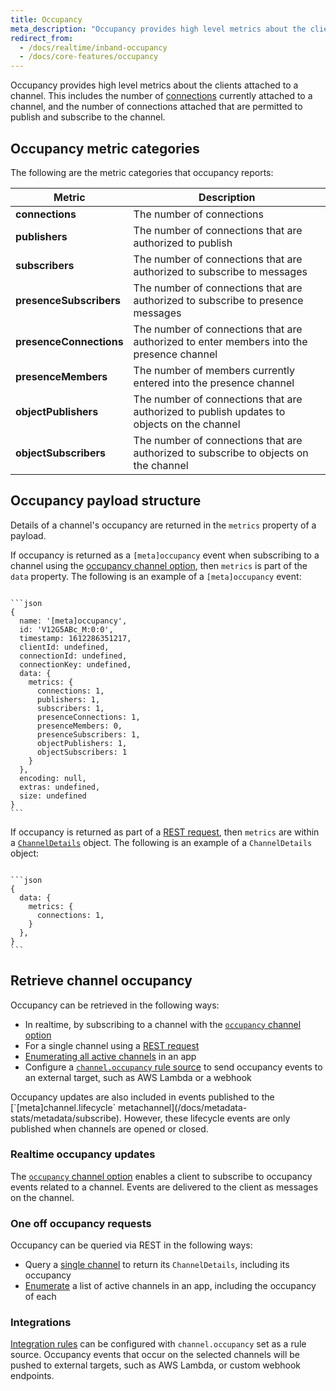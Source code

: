 ```yaml
---
title: Occupancy
meta_description: "Occupancy provides high level metrics about the clients attached to a channel."
redirect_from:
  - /docs/realtime/inband-occupancy
  - /docs/core-features/occupancy
---
```


Occupancy provides high level metrics about the clients attached to a channel. This includes the number of [connections](/docs/connect) currently attached to a channel, and the number of connections attached that are permitted to publish and subscribe to the channel.

## Occupancy metric categories <a id="occupancy-metrics"/>

The following are the metric categories that occupancy reports:

| Metric | Description |
|--------|-------------|
| **connections** | The number of connections |
| **publishers** | The number of connections that are authorized to publish |
| **subscribers** | The number of connections that are authorized to subscribe to messages |
| **presenceSubscribers** | The number of connections that are authorized to subscribe to presence messages |
| **presenceConnections** | The number of connections that are authorized to enter members into the presence channel |
| **presenceMembers** | The number of members currently entered into the presence channel |
| **objectPublishers** | The number of connections that are authorized to publish updates to objects on the channel |
| **objectSubscribers** | The number of connections that are authorized to subscribe to objects on the channel |

## Occupancy payload structure <a id="occupancy-payload"/>

Details of a channel's occupancy are returned in the `metrics` property of a payload.

If occupancy is returned as a `[meta]occupancy` event when subscribing to a channel using the [occupancy channel option](/docs/channels/options#occupancy), then `metrics` is part of the `data` property. The following is an example of a `[meta]occupancy` event:

<Code>
```json
{
  name: '[meta]occupancy',
  id: 'V12G5ABc_M:0:0',
  timestamp: 1612286351217,
  clientId: undefined,
  connectionId: undefined,
  connectionKey: undefined,
  data: {
    metrics: {
      connections: 1,
      publishers: 1,
      subscribers: 1,
      presenceConnections: 1,
      presenceMembers: 0,
      presenceSubscribers: 1,
      objectPublishers: 1,
      objectSubscribers: 1
    }
  },
  encoding: null,
  extras: undefined,
  size: undefined
}
```
</Code>

If occupancy is returned as part of a [REST request](/docs/metadata-stats/metadata/rest), then `metrics` are within a [`ChannelDetails`](/docs/api/realtime-sdk/channel-metadata#channel-details) object. The following is an example of a `ChannelDetails` object:

<Code>
```json
{
  data: {
    metrics: {
      connections: 1,
    }
  },
}
```
</Code>

## Retrieve channel occupancy <a id="retrieve-occupancy"/>

Occupancy can be retrieved in the following ways:

* In realtime, by subscribing to a channel with the [`occupancy` channel option](#realtime-occupancy)
* For a single channel using a [REST request](#one-off-requests)
* [Enumerating all active channels](#one-off-requests) in an app
* Configure a [`channel.occupancy` rule source](#integrations) to send occupancy events to an external target, such as AWS Lambda or a webhook

<Aside type="note">
Occupancy updates are also included in events published to the [`[meta]channel.lifecycle` metachannel](/docs/metadata-stats/metadata/subscribe). However, these lifecycle events are only published when channels are opened or closed.
</Aside>

### Realtime occupancy updates <a id="realtime-occupancy"/>

The [`occupancy` channel option](/docs/channels/options#occupancy) enables a client to subscribe to occupancy events related to a channel. Events are delivered to the client as messages on the channel.

### One off occupancy requests <a id="one-off-requests"/>

Occupancy can be queried via REST in the following ways:

* Query a [single channel](/docs/metadata-stats/metadata/rest#single) to return its `ChannelDetails`, including its occupancy
* [Enumerate](/docs/metadata-stats/metadata/rest#enumerate) a list of active channels in an app, including the occupancy of each

### Integrations <a id="integrations"/>

[Integration rules](/docs/platform/integrations) can be configured with `channel.occupancy` set as a rule source. Occupancy events that occur on the selected channels will be pushed to external targets, such as AWS Lambda, or custom webhook endpoints.
